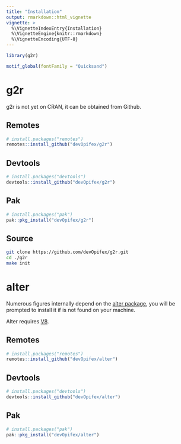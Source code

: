 ```yaml
---
title: "Installation"
output: rmarkdown::html_vignette
vignette: >
  %\VignetteIndexEntry{Installation}
  %\VignetteEngine{knitr::rmarkdown}
  %\VignetteEncoding{UTF-8}
---
```


```r
library(g2r)

motif_global(fontFamily = "Quicksand")
```

# g2r

g2r is not yet on CRAN, it can be obtained from Github.

## Remotes

```r
# install.packages("remotes")
remotes::install_github("devOpifex/g2r")
```

## Devtools

```r
# install.packages("devtools")
devtools::install_github("devOpifex/g2r")
```

## Pak

```r
# install.packages("pak")
pak::pkg_install("devOpifex/g2r")
```

## Source

```bash
git clone https://github.com/devOpifex/g2r.git
cd ./g2r
make init
```

# alter

Numerous figures internally depend on the [alter package](https://github.com/devOpifex/alter), you will be prompted to install it if is not found on your machine.

Alter requires [V8](https://github.com/jeroen/V8/).

## Remotes

```r
# install.packages("remotes")
remotes::install_github("devOpifex/alter")
```

## Devtools

```r
# install.packages("devtools")
devtools::install_github("devOpifex/alter")
```

## Pak

```r
# install.packages("pak")
pak::pkg_install("devOpifex/alter")
```
